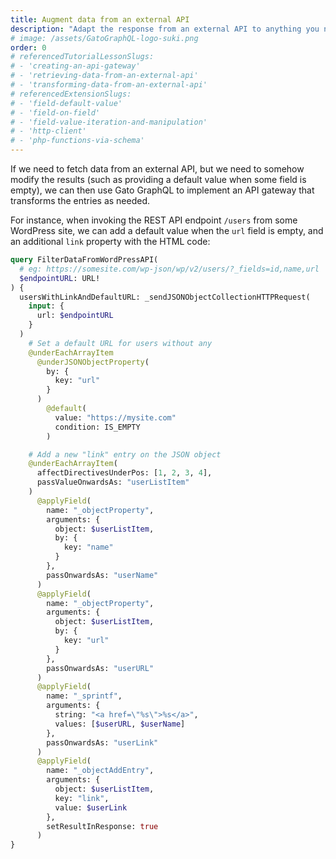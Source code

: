 ```yaml
---
title: Augment data from an external API
description: "Adapt the response from an external API to anything you need it to be"
# image: /assets/GatoGraphQL-logo-suki.png
order: 0
# referencedTutorialLessonSlugs:
# - 'creating-an-api-gateway'
# - 'retrieving-data-from-an-external-api'
# - 'transforming-data-from-an-external-api'
# referencedExtensionSlugs:
# - 'field-default-value'
# - 'field-on-field'
# - 'field-value-iteration-and-manipulation'
# - 'http-client'
# - 'php-functions-via-schema'
---
```


If we need to fetch data from an external API, but we need to somehow modify the results (such as providing a default value when some field is empty), we can then use Gato GraphQL to implement an API gateway that transforms the entries as needed.

For instance, when invoking the REST API endpoint `/users` from some WordPress site, we can add a default value when the `url` field is empty, and an additional `link` property with the HTML code:

```graphql
query FilterDataFromWordPressAPI(
  # eg: https://somesite.com/wp-json/wp/v2/users/?_fields=id,name,url
  $endpointURL: URL!
) {
  usersWithLinkAndDefaultURL: _sendJSONObjectCollectionHTTPRequest(
    input: {
      url: $endpointURL
    }
  )
    # Set a default URL for users without any
    @underEachArrayItem
      @underJSONObjectProperty(
        by: {
          key: "url"
        }
      )
        @default(
          value: "https://mysite.com"
          condition: IS_EMPTY
        )

    # Add a new "link" entry on the JSON object
    @underEachArrayItem(
      affectDirectivesUnderPos: [1, 2, 3, 4],
      passValueOnwardsAs: "userListItem"
    )
      @applyField(
        name: "_objectProperty",
        arguments: {
          object: $userListItem,
          by: {
            key: "name"
          }
        },
        passOnwardsAs: "userName"
      )
      @applyField(
        name: "_objectProperty",
        arguments: {
          object: $userListItem,
          by: {
            key: "url"
          }
        },
        passOnwardsAs: "userURL"
      )
      @applyField(
        name: "_sprintf",
        arguments: {
          string: "<a href=\"%s\">%s</a>",
          values: [$userURL, $userName]
        },
        passOnwardsAs: "userLink"
      )
      @applyField(
        name: "_objectAddEntry",
        arguments: {
          object: $userListItem,
          key: "link",
          value: $userLink
        },
        setResultInResponse: true
      )
}
```
